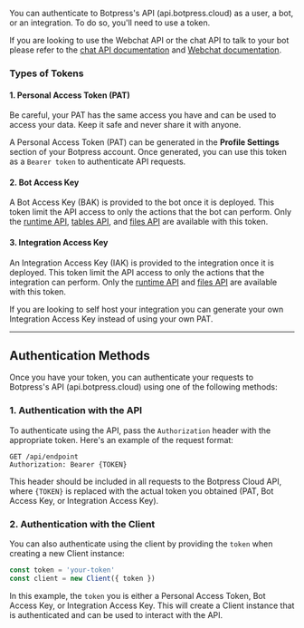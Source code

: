 You can authenticate to Botpress's API (api.botpress.cloud) as a user, a bot, or an integration. To do so, you'll need to use a token.

<Tip>If you are looking to use the Webchat API or the chat API to talk to your bot please refer to the [chat API documentation](/api-reference/chat-api/introduction) and [Webchat documentation](/webchat/get-started/introduction).</Tip>

### Types of Tokens

#### 1. Personal Access Token (PAT)

<Warning>Be careful, your PAT has the same access you have and can be used to access your data. Keep it safe and never share it with anyone.</Warning>

A Personal Access Token (PAT) can be generated in the **Profile Settings** section of your Botpress account. Once generated, you can use this token as a `Bearer token` to authenticate API requests.

#### 2. Bot Access Key

A Bot Access Key (BAK) is provided to the bot once it is deployed. This token limit the API access to only the actions that the bot can perform. Only the [runtime API](/api-reference/runtime-api/getting-started), [tables API](/api-reference/tables-api/getting-started), and [files API](/api-reference/files-api/getting-started) are available with this token.

#### 3. Integration Access Key

An Integration Access Key (IAK) is provided to the integration once it is deployed. This token limit the API access to only the actions that the integration can perform. Only the [runtime API](/api-reference/runtime-api/getting-started) and [files API](/api-reference/files-api/getting-started) are available with this token.

<Note>If you are looking to self host your integration you can generate your own Integration Access Key instead of using your own PAT.</Note>

---

## Authentication Methods

Once you have your token, you can authenticate your requests to Botpress's API (api.botpress.cloud) using one of the following methods:

### 1. Authentication with the API

To authenticate using the API, pass the `Authorization` header with the appropriate token. Here's an example of the request format:

```http
GET /api/endpoint
Authorization: Bearer {TOKEN}
```

This header should be included in all requests to the Botpress Cloud API, where `{TOKEN}` is replaced with the actual token you obtained (PAT, Bot Access Key, or Integration Access Key).

### 2. Authentication with the Client

You can also authenticate using the client by providing the `token` when creating a new Client instance:

```javascript
const token = 'your-token'
const client = new Client({ token })
```

In this example, the `token` you is either a Personal Access Token, Bot Access Key, or Integration Access Key. This will create a Client instance that is authenticated and can be used to interact with the API.
